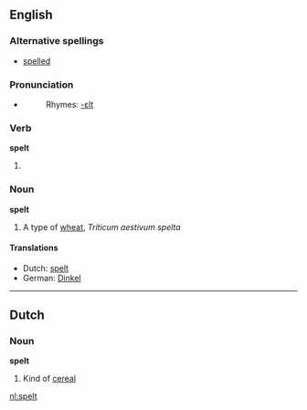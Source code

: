 ==English==

===Alternative spellings===
*[[spelled]]

===Pronunciation===
*{{IPA|/'spεlt/}}
*:Rhymes: [[Rhymes:English:-ɛlt|-ɛlt]]

===Verb===
'''spelt'''

# {{past of|[[spell]]}}

===Noun===
'''spelt'''

# A type of [[wheat]], ''Triticum aestivum spelta''

====Translations====
{{top}}
*Dutch: [[spelt]]
*German: [[Dinkel]] {{m}}
{{mid}}
{{bottom}}

----

==Dutch==

===Noun===
'''spelt''' {{n}}

# Kind of [[cereal]]

[[nl:spelt]]